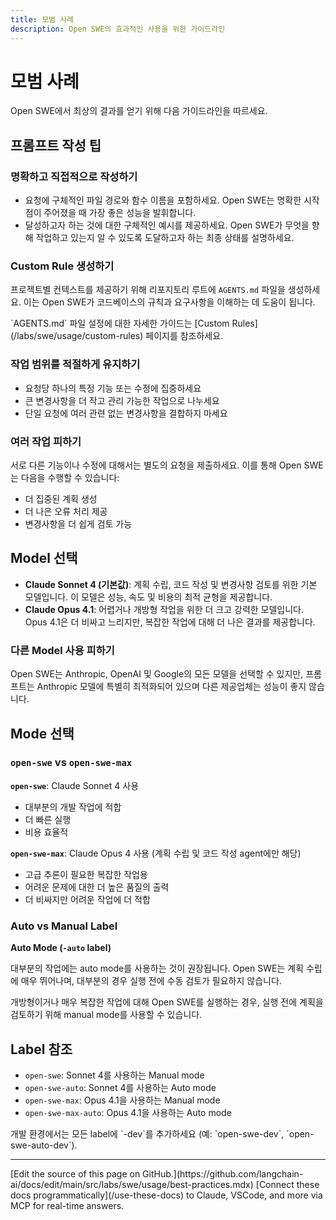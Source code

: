 ```yaml
---
title: 모범 사례
description: Open SWE의 효과적인 사용을 위한 가이드라인
---
```


# 모범 사례

Open SWE에서 최상의 결과를 얻기 위해 다음 가이드라인을 따르세요.

## 프롬프트 작성 팁

### 명확하고 직접적으로 작성하기

- 요청에 구체적인 파일 경로와 함수 이름을 포함하세요. Open SWE는 명확한 시작점이 주어졌을 때 가장 좋은 성능을 발휘합니다.
- 달성하고자 하는 것에 대한 구체적인 예시를 제공하세요. Open SWE가 무엇을 향해 작업하고 있는지 알 수 있도록 도달하고자 하는 최종 상태를 설명하세요.

### Custom Rule 생성하기

프로젝트별 컨텍스트를 제공하기 위해 리포지토리 루트에 `AGENTS.md` 파일을 생성하세요. 이는 Open SWE가 코드베이스의 규칙과 요구사항을 이해하는 데 도움이 됩니다.

<Tip>
  `AGENTS.md` 파일 설정에 대한 자세한 가이드는 [Custom Rules](/labs/swe/usage/custom-rules) 페이지를 참조하세요.
</Tip>

### 작업 범위를 적절하게 유지하기

- 요청당 하나의 특정 기능 또는 수정에 집중하세요
- 큰 변경사항을 더 작고 관리 가능한 작업으로 나누세요
- 단일 요청에 여러 관련 없는 변경사항을 결합하지 마세요

### 여러 작업 피하기

서로 다른 기능이나 수정에 대해서는 별도의 요청을 제출하세요. 이를 통해 Open SWE는 다음을 수행할 수 있습니다:

- 더 집중된 계획 생성
- 더 나은 오류 처리 제공
- 변경사항을 더 쉽게 검토 가능

## Model 선택

- **Claude Sonnet 4 (기본값)**: 계획 수립, 코드 작성 및 변경사항 검토를 위한 기본 모델입니다. 이 모델은 성능, 속도 및 비용의 최적 균형을 제공합니다.
- **Claude Opus 4.1**: 어렵거나 개방형 작업을 위한 더 크고 강력한 모델입니다. Opus 4.1은 더 비싸고 느리지만, 복잡한 작업에 대해 더 나은 결과를 제공합니다.

### 다른 Model 사용 피하기

Open SWE는 Anthropic, OpenAI 및 Google의 모든 모델을 선택할 수 있지만, 프롬프트는 Anthropic 모델에 특별히 최적화되어 있으며 다른 제공업체는 성능이 좋지 않습니다.

## Mode 선택

### `open-swe` vs `open-swe-max`

**`open-swe`**: Claude Sonnet 4 사용

- 대부분의 개발 작업에 적합
- 더 빠른 실행
- 비용 효율적

**`open-swe-max`**: Claude Opus 4 사용 (계획 수립 및 코드 작성 agent에만 해당)

- 고급 추론이 필요한 복잡한 작업용
- 어려운 문제에 대한 더 높은 품질의 출력
- 더 비싸지만 어려운 작업에 더 적합

### Auto vs Manual Label

**Auto Mode (`-auto` label)**

대부분의 작업에는 auto mode를 사용하는 것이 권장됩니다. Open SWE는 계획 수립에 매우 뛰어나며, 대부분의 경우 실행 전에 수동 검토가 필요하지 않습니다.

개방형이거나 매우 복잡한 작업에 대해 Open SWE를 실행하는 경우, 실행 전에 계획을 검토하기 위해 manual mode를 사용할 수 있습니다.

## Label 참조

- `open-swe`: Sonnet 4를 사용하는 Manual mode
- `open-swe-auto`: Sonnet 4를 사용하는 Auto mode
- `open-swe-max`: Opus 4.1을 사용하는 Manual mode
- `open-swe-max-auto`: Opus 4.1을 사용하는 Auto mode

<Note>
  개발 환경에서는 모든 label에 `-dev`를 추가하세요 (예: `open-swe-dev`, `open-swe-auto-dev`).
</Note>

---

<Callout icon="pen-to-square" iconType="regular">
    [Edit the source of this page on GitHub.](https://github.com/langchain-ai/docs/edit/main/src/labs/swe/usage/best-practices.mdx)
</Callout>
<Tip icon="terminal" iconType="regular">
    [Connect these docs programmatically](/use-these-docs) to Claude, VSCode, and more via MCP for    real-time answers.
</Tip>
